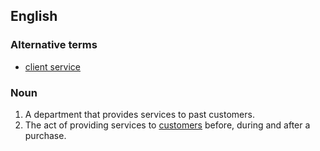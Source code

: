 ==English==
{{wikipedia}}

===Alternative terms===
*[[client service]]

===Noun===
{{en-noun|-}}

#A department that provides services to past customers.
#The act of providing services to [[customer]]s before, during and after a purchase.